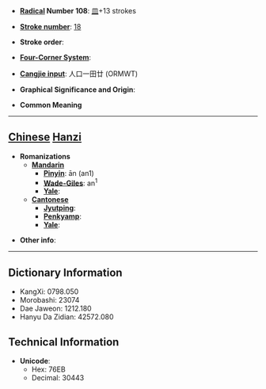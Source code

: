 * '''[[Wiktionary:Chinese radical index| Radical]] Number 108''': [[Wiktionary:Chinese radical index 皿|皿]]+13 strokes

* '''[[Wiktionary:Chinese total strokes index|Stroke number]]''': [[Wiktionary:Chinese total strokes index 18|18]]

* '''Stroke order''': 

* '''[[Wiktionary:Chinese four corner index|Four-Corner System]]''': 

* '''[[Wiktionary:Chinese Cangjie index|Cangjie input]]''': 人口一田廿 (ORMWT)

* '''Graphical Significance and Origin''': 

* '''Common Meaning'''

----

== [[Chinese]] [[Hanzi]] ==

* '''Romanizations'''
** '''[[Mandarin]]'''
*** '''[[Pinyin]]''': ān (an1)
*** '''[[Wade-Giles]]''': an<sup>1</sup>
*** '''[[Yale]]''': 
** '''[[Cantonese]]'''
*** '''[[Jyutping]]''':
*** '''[[Penkyamp]]''': 
*** '''[[Yale]]''': 

* '''Other info''': 

----

== Dictionary Information ==

* KangXi: 0798.050
* Morobashi: 23074
* Dae Jaweon: 1212.180
* Hanyu Da Zidian: 42572.080

== Technical Information ==

* '''Unicode''':
** Hex: 76EB
** Decimal: 30443